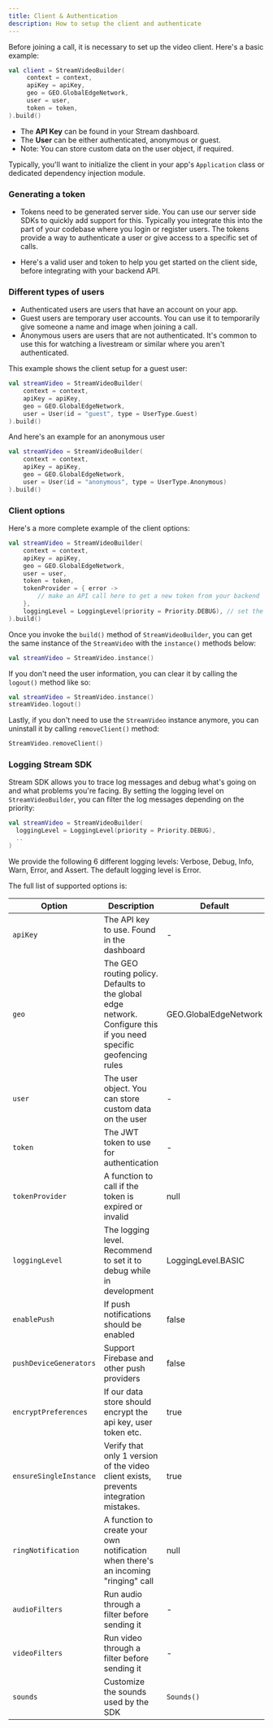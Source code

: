 ```yaml
---
title: Client & Authentication
description: How to setup the client and authenticate
---
```


Before joining a call, it is necessary to set up the video client. Here's a basic example:

```kotlin
val client = StreamVideoBuilder(
     context = context,
     apiKey = apiKey,
     geo = GEO.GlobalEdgeNetwork,
     user = user,
     token = token,
).build()
```

* The **API Key** can be found in your Stream dashboard.
* The **User** can be either authenticated, anonymous or guest.
* Note: You can store custom data on the user object, if required.

Typically, you'll want to initialize the client in your app's `Application` class or dedicated dependency injection module.

### Generating a token

* Tokens need to be generated server side. You can use our server side SDKs to quickly add support for this.
Typically you integrate this into the part of your codebase where you login or register users.
The tokens provide a way to authenticate a user or give access to a specific set of calls.

* Here's a valid user and token to help you get started on the client side, before integrating with your backend API. <!-- ? -->

### Different types of users

* Authenticated users are users that have an account on your app.
* Guest users are temporary user accounts. You can use it to temporarily give someone a name and image when joining a call.
* Anonymous users are users that are not authenticated. It's common to use this for watching a livestream or similar where you aren't authenticated.

This example shows the client setup for a guest user:

```kotlin
val streamVideo = StreamVideoBuilder(
    context = context,
    apiKey = apiKey,
    geo = GEO.GlobalEdgeNetwork,
    user = User(id = "guest", type = UserType.Guest)
).build()
```

And here's an example for an anonymous user

```kotlin
val streamVideo = StreamVideoBuilder(
    context = context,
    apiKey = apiKey,
    geo = GEO.GlobalEdgeNetwork,
    user = User(id = "anonymous", type = UserType.Anonymous)
).build()
```

### Client options

Here's a more complete example of the client options:

```kotlin
val streamVideo = StreamVideoBuilder(
    context = context,
    apiKey = apiKey,
    geo = GEO.GlobalEdgeNetwork,
    user = user,
    token = token,
    tokenProvider = { error ->
        // make an API call here to get a new token from your backend
    },
    loggingLevel = LoggingLevel(priority = Priority.DEBUG), // set the logging level
).build()
```

Once you invoke the `build()` method of `StreamVideoBuilder`, you can get the same instance of the `StreamVideo` with the `instance()` methods below:

```kotlin
val streamVideo = StreamVideo.instance()
```

If you don't need the user information, you can clear it by calling the `logout()` method like so:

```kotlin
val streamVideo = StreamVideo.instance()
streamVideo.logout()
```

Lastly, if you don't need to use the `StreamVideo` instance anymore, you can uninstall it by calling `removeClient()` method:

```kotlin
StreamVideo.removeClient()
```

### Logging Stream SDK

Stream SDK allows you to trace log messages and debug what's going on and what problems you're facing. By setting the logging level on `StreamVideoBuilder`, you can filter the log messages depending on the priority:

```kotlin
val streamVideo = StreamVideoBuilder(
  loggingLevel = LoggingLevel(priority = Priority.DEBUG),
  ..
)
```

We provide the following 6 different logging levels: Verbose, Debug, Info, Warn, Error, and Assert. The default logging level is Error.

The full list of supported options is:

| Option | Description | Default |
| --- | --- | --- |
| `apiKey` | The API key to use. Found in the dashboard | - |
| `geo` | The GEO routing policy. Defaults to the global edge network. Configure this if you need specific geofencing rules | GEO.GlobalEdgeNetwork |
| `user` | The user object. You can store custom data on the user | - |
| `token` | The JWT token to use for authentication | - |
| `tokenProvider` | A function to call if the token is expired or invalid | null |
| `loggingLevel` | The logging level. Recommend to set it to debug while in development | LoggingLevel.BASIC |
| `enablePush` | If push notifications should be enabled | false |
| `pushDeviceGenerators` | Support Firebase and other push providers | false |
| `encryptPreferences` | If our data store should encrypt the api key, user token etc. | true |
| `ensureSingleInstance` | Verify that only 1 version of the video client exists, prevents integration mistakes. | true |
| `ringNotification` | A function to create your own notification when there's an incoming "ringing" call | null |
| `audioFilters` | Run audio through a filter before sending it | - |
| `videoFilters` | Run video through a filter before sending it | - |
| `sounds` | Customize the sounds used by the SDK | `Sounds()` |
